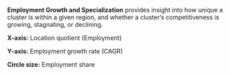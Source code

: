 **Employment Growth and Specialization** provides insight into how unique a cluster is within a given region, and whether a cluster's competitiveness is growing, stagnating, or declining.

**X-axis:** Location quotient (Employment)

**Y-axis:** Employment growth rate (CAGR)

**Circle size:** Employment share